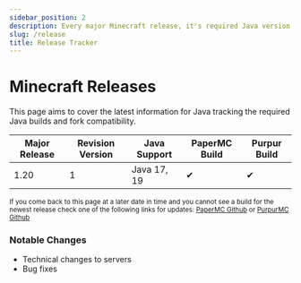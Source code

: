 ```yaml
---
sidebar_position: 2
description: Every major Minecraft release, it's required Java version and noticable changes.
slug: /release
title: Release Tracker
---
```


# Minecraft Releases 

This page aims to cover the latest information for Java tracking the required Java builds and fork compatibility.

 Major Release | Revision Version | Java Support | PaperMC Build | Purpur Build
------------ |------------ | ------------        | --------| -------- 
1.20         | 1          | Java 17, 19          |  ✔     |  ✔ 

<small>If you come back to this page at a later date in time and you cannot see a build for the newest release check one of the following links for updates: <a href="https://github.com/PaperMC/Paper/issues">PaperMC Github</a> or <a href="https://github.com/PurpurMC/Paper/issues">PurpurMC Github</a></small>

### Notable Changes

- Technical changes to servers
- Bug fixes
